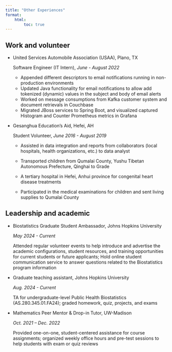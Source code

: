 ```yaml
---
title: "Other Experiences"
format:
    html:
        toc: true
---
```


## Work and volunteer

-   United Services Automobile Association (USAA), Plano, TX

    Software Engineer (IT Intern), *June - August 2022*

    -   Appended different descriptors to email notifications running in non-production environments
    -   Updated Java functionality for email notifications to allow add tokenized (dynamic) values in the subject and body of email alerts
    -   Worked on message consumptions from Kafka customer system and document retrievals in Couchbase
    -   Migrated JBoss services to Spring Boot, and visualized captured Histogram and Counter Prometheus metrics in Grafana

-   Gesanghua Education’s Aid, Hefei, AH

    Student Volunteer, *June 2016 - August 2019*

    -   Assisted in data integration and reports from collaborators (local hospitals, health organizations, etc.) to data analyst

    -   Transported children from Qumalai County, Yushu Tibetan Autonomous Prefecture, Qinghai to Grade

    -   A tertiary hospital in Hefei, Anhui province for congenital heart disease treatments

    -   Participated in the medical examinations for children and sent living supplies to Qumalai County

## Leadership and academic

-   Biostatistics Graduate Student Ambassador, Johns Hopkins University

    *May 2024 - Current*

    Attended regular volunteer events to help introduce and advertise the academic configurations, student resources, and training opportunities for current students or future applicants; Hold online student communication service to answer questions related to the Biostatistics program information

-   Graduate teaching assistant, Johns Hopkins University

    *Aug. 2024 - Current*

    TA for undergraduate-level Public Health Biostatistics (AS.280.345.01.FA24); graded homework, quiz, projects, and exams

-   Mathematics Peer Mentor & Drop-in Tutor, UW-Madison

    *Oct. 2021 – Dec. 2022*

    Provided one-on-one, student-centered assistance for course assignments; organized weekly office hours and pre-test sessions to help students with exam or quiz reviews
